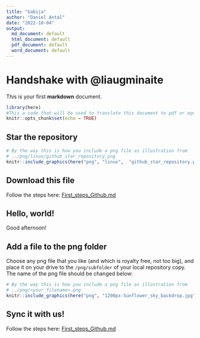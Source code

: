 ```yaml
---
title: "Gabija"
author: "Daniel Antal"
date: "2022-10-04"
output:
  md_document: default
  html_document: default
  pdf_document: default
  word_document: default
---
```


# Handshake with @liaugminaite

This is your first **markdown** document.

```r
library(here)
#This a code that will be used to translate this document to pdf or epub.
knitr::opts_chunk$set(echo = TRUE)
```

## Star the repository

```r
# By the way this is how you include a png file as illustration from 
# ../png/linux/github_star_repository.png
knitr::include_graphics(here("png", "linux",  "github_star_repository.png"))
```

## Download this file

Follow the steps here: [First_steps_Github.md](https://github.com/antaldaniel/new-contributors/blob/main/First_steps_Github.md)


## Hello, world!

Good afternoon! 

## Add a file to the png folder

Choose any png file that you like (and which is royalty free, not too big), and place it on your drive to the `/png/subfolder` of your local repository copy. The name of the png file should be changed below:

```r
# By the way this is how you include a png file as illustration from 
# ../png/<your_filename>.png
knitr::include_graphics(here("png", "1200px-Sunflower_sky_backdrop.jpg"))
```

## Sync it with us!

Follow the steps here: [First_steps_Github.md](https://github.com/antaldaniel/new-contributors/blob/main/First_steps_Github.md)

